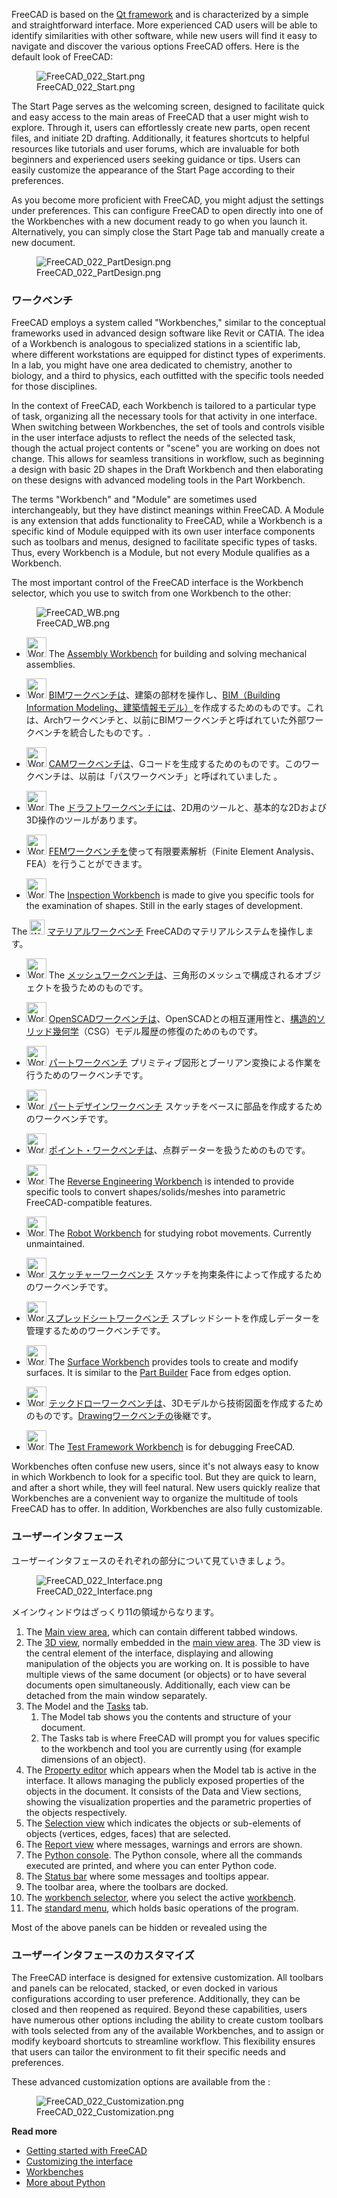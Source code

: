<languages/>

{{Docnav
|[[Manual:Installing|Manual:Installing]]
|[[Manual:Navigating_in_the_3D_view|Manual:Navigating in the 3D view]]
|[[Manual:Introduction|Manual start]]
|IconC=Crystal_Clear_manual.png
}}

{{Manual:TOC}}

FreeCAD is based on the [https://en.wikipedia.org/wiki/Qt_(software) Qt framework] and is characterized by a simple and straightforward interface. More experienced CAD users will be able to identify similarities with other software, while new users will find it easy to navigate and discover the various options FreeCAD offers. Here is the default look of FreeCAD:

[[Image:FreeCAD_022_Start.png]]

The Start Page serves as the welcoming screen, designed to facilitate quick and easy access to the main areas of FreeCAD that a user might wish to explore. Through it, users can effortlessly create new parts, open recent files, and initiate 2D drafting. Additionally, it features shortcuts to helpful resources like tutorials and user forums, which are invaluable for both beginners and experienced users seeking guidance or tips. Users can easily customize the appearance of the Start Page according to their preferences.

As you become more proficient with FreeCAD, you might adjust the settings under preferences. This can configure FreeCAD to open directly into one of the Workbenches with a new document ready to go when you launch it. Alternatively, you can simply close the Start Page tab and manually create a new document.

[[Image:FreeCAD_022_PartDesign.png]]

<span id="Workbenches"></span>
=== ワークベンチ ===

FreeCAD employs a system called "Workbenches," similar to the conceptual frameworks used in advanced design software like Revit or CATIA. The idea of a Workbench is analogous to specialized stations in a scientific lab, where different workstations are equipped for distinct types of experiments. In a lab, you might have one area dedicated to chemistry, another to biology, and a third to physics, each outfitted with the specific tools needed for those disciplines.

In the context of FreeCAD, each Workbench is tailored to a particular type of task, organizing all the necessary tools for that activity in one interface. When switching between Workbenches, the set of tools and controls visible in the user interface adjusts to reflect the needs of the selected task, though the actual project contents or "scene" you are working on does not change. This allows for seamless transitions in workflow, such as beginning a design with basic 2D shapes in the Draft Workbench and then elaborating on these designs with advanced modeling tools in the Part Workbench.

The terms "Workbench" and "Module" are sometimes used interchangeably, but they have distinct meanings within FreeCAD. A Module is any extension that adds functionality to FreeCAD, while a Workbench is a specific kind of Module equipped with its own user interface components such as toolbars and menus, designed to facilitate specific types of tasks. Thus, every Workbench is a Module, but not every Module qualifies as a Workbench.

The most important control of the FreeCAD interface is the Workbench selector, which you use to switch from one Workbench to the other:

[[Image:FreeCAD_WB.png]]

<!--Please keep this list consistent with Workbenches, Online_Help_Toc and User_hub-->
* [[Image:Workbench_Assembly.svg|32px]] The [[Assembly_Workbench|Assembly Workbench]] for building and solving mechanical assemblies. {{Version|1.0}}

* [[Image:Workbench_BIM.svg|32px]] [[BIM_Workbench/ja|BIMワークベンチ]]は、建築の部材を操作し、[https://ja.wikipedia.org/wiki/BIM BIM（Building Information Modeling、建築情報モデル）]を作成するためのものです。これは、Archワークベンチと、以前にBIMワークベンチと呼ばれていた外部ワークベンチを統合したものです。{{VersionMinus|0.21}}.

* [[Image:Workbench_CAM.svg|32px]] [[CAM_Workbench/ja|CAMワークベンチ]]は、Gコードを生成するためのものです。このワークベンチは、以前は「パスワークベンチ」と呼ばれていました {{VersionMinus|0.21}}。

* [[Image:Workbench_Draft.svg|32px]] The [[Draft_Workbench|ドラフトワークベンチ]]には、2D用のツールと、基本的な2Dおよび3D操作のツールがあります。

* [[Image:Workbench_FEM.svg|32px]] [[FEM_Workbench/ja|FEMワークベンチ]]を使って有限要素解析（Finite Element Analysis、FEA）を行うことができます。

* [[Image:Workbench_Inspection.svg|32px]] The [[Inspection_Workbench|Inspection Workbench]] is made to give you specific tools for the examination of shapes. Still in the early stages of development.

The [[Image:Workbench_Material.svg|24px]] [[Material_Workbench|マテリアルワークベンチ]] FreeCADのマテリアルシステムを操作します。

* [[Image:Workbench_Mesh.svg|32px]] The [[Mesh_Workbench/ja|メッシュワークベンチ]]は、三角形のメッシュで構成されるオブジェクトを扱うためのものです。

* [[Image:Workbench_OpenSCAD.svg|32px]] [[OpenSCAD_Workbench/ja|OpenSCADワークベンチ]]は、OpenSCADとの相互運用性と、[[Constructive_solid_geometry|構造的ソリッド幾何学]]（CSG）モデル履歴の修復のためのものです。

* [[Image:Workbench_Part.svg|32px]] [[Part_Workbench/ja|パートワークベンチ]] プリミティブ図形とブーリアン変換による作業を行うためのワークベンチです。

* [[Image:Workbench_PartDesign.svg|32px]] [[PartDesign_Workbench/ja|パートデザインワークベンチ]] スケッチをベースに部品を作成するためのワークベンチです。

* [[Image:Workbench_Points.svg|32px]] [[Points_Workbench/ja|ポイント・ワークベンチ]]は、点群データーを扱うためのものです。

* [[Image:Workbench_Reverse_Engineering.svg|32px]] The [[Reverse_Engineering_Workbench|Reverse Engineering Workbench]] is intended to provide specific tools to convert shapes/solids/meshes into parametric FreeCAD-compatible features.

* [[Image:Workbench_Robot.svg|32px]] The [[Robot_Workbench|Robot Workbench]] for studying robot movements. Currently unmaintained.

* [[Image:Workbench_Sketcher.svg|32px]] [[Sketcher_Workbench/ja|スケッチャーワークベンチ]] スケッチを拘束条件によって作成するためのワークベンチです。

* [[Image:Workbench_Spreadsheet.svg|32px]][[Spreadsheet_Workbench/ja|スプレッドシートワークベンチ]] スプレッドシートを作成しデーターを管理するためのワークベンチです。

* [[Image:Workbench_Surface.svg|32px]] The [[Surface_Workbench|Surface Workbench]] provides tools to create and modify surfaces. It is similar to the [[Part_Builder|Part Builder]] Face from edges option.

* [[Image:Workbench_TechDraw.svg|32px]] [[TechDraw_Workbench/ja|テックドローワークベンチ]]は、3Dモデルから技術図面を作成するためのものです。[[Drawing_Workbench|Drawingワークベンチ]]の後継です。

* [[Image:Workbench_Test.svg|32px]] The [[Testing|Test Framework Workbench]] is for debugging FreeCAD.

Workbenches often confuse new users, since it's not always easy to know in which Workbench to look for a specific tool. But they are quick to learn, and after a short while, they will feel natural. New users quickly realize that Workbenches are a convenient way to organize the multitude of tools FreeCAD has to offer. In addition, Workbenches are also fully customizable.

<span id="The_interface"></span>
=== ユーザーインタフェース ===

ユーザーインタフェースのそれぞれの部分について見ていきましょう。

[[Image:FreeCAD_022_Interface.png]]

メインウィンドウはざっくり11の領域からなります。

# The [[Main_view_area|Main view area]], which can contain different tabbed windows.
# The [[3D_view|3D view]], normally embedded in the [[Main_view_area|main view area]]. The 3D view is the central element of the interface, displaying and allowing manipulation of the objects you are working on. It is possible to have multiple views of the same document (or objects) or to have several documents open simultaneously. Additionally, each view can be detached from the main window separately. 
# The Model and the [[Task_panel|Tasks]] tab.
## The Model tab shows you the contents and structure of your document.
## The Tasks tab is where FreeCAD will prompt you for values specific to the workbench and tool you are currently using (for example dimensions of an object).
# The [[Property_editor|Property editor]] which appears when the Model tab is active in the interface. It allows managing the publicly exposed properties of the objects in the document. It consists of the Data and View sections, showing the visualization properties and the parametric properties of the objects respectively.
# The [[Selection_view|Selection view]] which indicates the objects or sub-elements of objects (vertices, edges, faces) that are selected.
# The [[Report_view|Report view]] where messages, warnings and errors are shown.
# The [[Python_console|Python console]]. The Python console, where all the commands executed are printed, and where you can enter Python code.
# The [[Status_bar|Status bar]] where some messages and tooltips appear.
# The toolbar area, where the toolbars are docked.
#The [[Std_Workbench|workbench selector]], where you select the active [[Workbenches|workbench]].
# The [[Standard_Menu|standard menu]], which holds basic operations of the program.

Most of the above panels can be hidden or revealed using the {{MenuCommand|View → Panels menu}}

<span id="Customizing_the_interface"></span>
=== ユーザーインタフェースのカスタマイズ ===

The FreeCAD interface is designed for extensive customization. All toolbars and panels can be relocated, stacked, or even docked in various configurations according to user preference. Additionally, they can be closed and then reopened as required. Beyond these capabilities, users have numerous other options including the ability to create custom toolbars with tools selected from any of the available Workbenches, and to assign or modify keyboard shortcuts to streamline workflow. This flexibility ensures that users can tailor the environment to fit their specific needs and preferences.

These advanced customization options are available from the {{MenuCommand|Tools → Customize menu}}:

[[Image:FreeCAD_022_Customization.png]]

'''Read more'''

* [[Getting started|Getting started with FreeCAD]]
* [[Interface Customization|Customizing the interface]]
* [[Workbenches]]
* [https://www.python.org More about Python]


{{Docnav
|[[Manual:Installing|Manual:Installing]]
|[[Manual:Navigating_in_the_3D_view|Manual:Navigating in the 3D view]]
|[[Manual:Introduction|Manual start]]
|IconC=Crystal_Clear_manual.png
}}